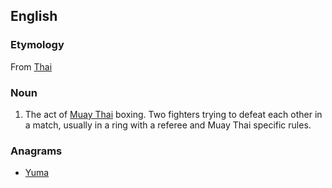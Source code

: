 ==English==

===Etymology===
From [[w:Thai language|Thai]] {{m|th|มวย||tr=muay|[[w:boxing|boxing]]}}

===Noun===
{{en-noun|-}}

# The act of [[Muay Thai]] boxing. Two fighters trying to defeat each other in a match, usually in a ring with a referee and Muay Thai specific rules.

===Anagrams===
* [[Yuma#English|Yuma]]